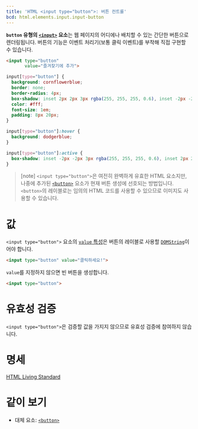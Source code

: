 ```yaml
---
title: 'HTML <input type="button">: 버튼 컨트롤'
bcd: html.elements.input.input-button
---
```


**`button` 유형의 [`<input>`](../input) 요소**는 웹 페이지의 어디에나 배치할 수 있는 간단한 버튼으로 렌더링됩니다. 버튼의 기능은 이벤트 처리기(보통 클릭 이벤트)를 부착해 직접 구현할 수 있습니다.

<HTMLDemo height={60}>

```html
<input type="button"
       value="즐겨찾기에 추가">
```

```css
input[type="button"] {
  background: cornflowerblue;
  border: none;
  border-radius: 4px;
  box-shadow: inset 2px 2px 3px rgba(255, 255, 255, 0.6), inset -2px -2px 3px rgba(0, 0, 0, 0.6);
  color: #fff;
  font-size: 1em;
  padding: 8px 20px;
}

input[type="button"]:hover {
  background: dodgerblue;
}

input[type="button"]:active {
  box-shadow: inset -2px -2px 3px rgba(255, 255, 255, 0.6), inset 2px 2px 3px rgba(0, 0, 0, 0.6);
}
```

</HTMLDemo>

> [note] `<input type="button">`은 여전히 완벽하게 유효한 HTML 요소지만, 나중에 추가된 [`<button>`](../button) 요소가 현재 버튼 생성에 선호되는 방법입니다. `<button>`의 레이블로는 임의의 HTML 코드를 사용할 수 있으므로 이미지도 사용할 수 있습니다.

# 값

`<input type="button">` 요소의 [`value` 특성](../input#term-value)은 버튼의 레이블로 사용할 [`DOMString`](https://developer.mozilla.org/en-US/docs/Web/API/DOMString)이어야 합니다.

```html name=button-value
<input type="button" value="클릭하세요!">
```

<LiveExample height={60} name="button-value" />

`value`를 지정하지 않으면 빈 버튼을 생성합니다.

```html name=button-valueless
<input type="button">
```

<LiveExample height={60} name="button-valueless" />

# 유효성 검증

`<input type="button">`은 검증할 값을 가지지 않으므로 유효성 검증에 참여하지 않습니다.

# 명세

[HTML Living Standard](https://html.spec.whatwg.org/multipage/input.html#button-state-(type=button))

# 같이 보기

- 대체 요소: [`<button>`](./button)

